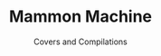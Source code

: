 ---
title: Mammon Machine
subtitle: Covers and Compilations
credits: ["Composition: Voia", "Mix: Voia", "Master: NTR", "Art: slushienova"]
release: true
description: From NotThatRecords' 2023 compliation album, "HI-TECH THEORY 01." Inspired by elements from Japanese RPG games, Voia adds a slew of genre-bending sounds with orchestral composition to create a dynamic and emotional Hi-Tech track.
soundcloudSrc: https://w.soundcloud.com/player/?url=https%3A//api.soundcloud.com/tracks/1652889141&color=%234c5484&auto_play=false&hide_related=false&show_comments=true&show_user=true&show_reposts=false&show_teaser=true
imageSrc: ./cover.png
imageSrcAlt: A random image
links: ['https://music.apple.com/us/album/dead-set-radio-single/1747568941', 'https://music.apple.com/us/album/dead-set-radio-single/1747568941', 'https://music.apple.com/us/album/dead-set-radio-single/1747568941', 'https://music.apple.com/us/album/dead-set-radio-single/1747568941']

---